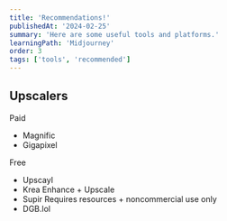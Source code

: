 ```yaml
---
title: 'Recommendations!'
publishedAt: '2024-02-25'
summary: 'Here are some useful tools and platforms.'
learningPath: 'Midjourney'
order: 3
tags: ['tools', 'recommended']
---
```



## Upscalers

Paid
- Magnific
- Gigapixel


Free
- Upscayl
- Krea Enhance + Upscale
- Supir Requires resources + noncommercial use only
- DGB.lol